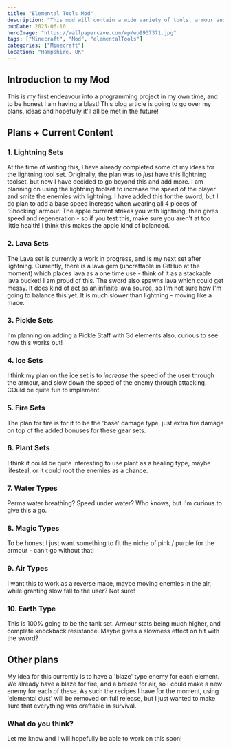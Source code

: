 ```yaml
---
title: "Elemental Tools Mod"
description: "This mod will contain a wide variety of tools, armour and weapons, as well as a variety of unique items!"
pubDate: 2025-06-10
heroImage: "https://wallpapercave.com/wp/wp9937371.jpg"
tags: ["Minecraft", "Mod", "elementalTools"]
categories: ["Minecraft"]
location: "Hampshire, UK"
---
```


## Introduction to my Mod

This is my first endeavour into a programming project in my own time, and to be honest I am having a blast!
This blog article is going to go over my plans, ideas and hopefully it'll all be met in the future!

## Plans + Current Content

### 1. Lightning Sets

At the time of writing this, I have already completed some of my ideas for the lightning tool set.
Originally, the plan was to *just* have this lightning toolset, but now I have decided to go beyond this and add more.
I am planning on using the lightning toolset to increase the speed of the player and smite the enemies with lightning. I have added this for the sword, but I do plan to add a base speed increase when wearing all 4 pieces of 'Shocking' armour.
The apple current strikes you with lightning, then gives speed and regeneration - so if you test this, make sure you aren't at too little health! I think this makes the apple kind of balanced.

### 2. Lava Sets

The Lava set is currently a work in progress, and is my next set after lightning.
Currently, there is a lava gem (uncraftable in GitHub at the moment) which places lava as a one time use - think of it as a stackable lava bucket! I am proud of this.
The sword also spawns lava which could get messy.
It does kind of act as an infinite lava source, so I'm not sure how I'm going to balance this yet. It is much slower than lightning - moving like a mace.

### 3. Pickle Sets

I'm planning on adding a Pickle Staff with 3d elements also, curious to see how this works out!

### 4. Ice Sets

I think my plan on the ice set is to *increase* the speed of the user through the armour, and slow down the speed of the enemy through attacking. COuld be quite fun to implement.

### 5. Fire Sets

The plan for fire is for it to be the 'base' damage type, just extra fire damage on top of the added bonuses for these gear sets.

### 6. Plant Sets

I think it could be quite interesting to use plant as a healing type, maybe lifesteal, or it could root the enemies as a chance.

### 7. Water Types

Perma water breathing? Speed under water? Who knows, but I'm curious to give this a go.

### 8. Magic Types

To be honest I just want something to fit the niche of pink / purple for the armour - can't go without that!

### 9. Air Types

I want this to work as a reverse mace, maybe moving enemies in the air, while granting slow fall to the user? Not sure!

### 10. Earth Type

This is 100% going to be the tank set.
Armour stats being much higher, and complete knockback resistance.
Maybe gives a slowness effect on hit with the sword?

## Other plans

My idea for this currently is to have a 'blaze' type enemy for each element.
We already have a blaze for fire, and a breeze for air, so I could make a new enemy for each of these.
As such the recipes I have for the moment, using 'elemental dust' will be removed on full release, but I just wanted to make sure that everything was craftable in survival.

### What do you think?

Let me know and I will hopefully be able to work on this soon!

